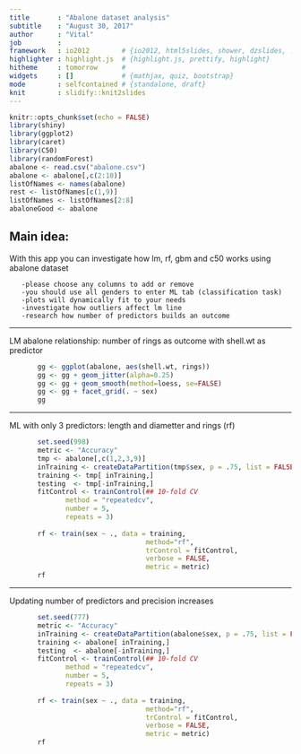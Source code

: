 ```yaml
---
title       : "Abalone dataset analysis"
subtitle    : "August 30, 2017"
author      : "Vital"
job         : 
framework   : io2012        # {io2012, html5slides, shower, dzslides, ...}
highlighter : highlight.js  # {highlight.js, prettify, highlight}
hitheme     : tomorrow      # 
widgets     : []            # {mathjax, quiz, bootstrap}
mode        : selfcontained # {standalone, draft}
knit        : slidify::knit2slides
---
```


```r
knitr::opts_chunk$set(echo = FALSE)
library(shiny)
library(ggplot2)
library(caret)
library(C50)
library(randomForest)
abalone <- read.csv("abalone.csv")
abalone <- abalone[,c(2:10)]
listOfNames <- names(abalone)
rest <- listOfNames[c(1,9)]
listOfNames <- listOfNames[2:8]
abaloneGood <- abalone
```

## Main idea:
With this app you can investigate how lm, rf, gbm and c50 works using abalone dataset

       -please choose any columns to add or remove
       -you should use all genders to enter ML tab (classification task)
       -plots will dynamically fit to your needs
       -investigate how outliers affect lm line
       -research how number of predictors builds an outcome


---
       
LM  abalone relationship: number of rings as outcome with shell.wt as predictor

```r
       
       gg <- ggplot(abalone, aes(shell.wt, rings))
       gg <- gg + geom_jitter(alpha=0.25)
       gg <- gg + geom_smooth(method=loess, se=FALSE)
       gg <- gg + facet_grid(. ~ sex)
       gg

```


---

ML with only 3 predictors: length and diametter and rings (rf)

```r
       set.seed(998)
       metric <- "Accuracy"
       tmp <- abalone[,c(1,2,3,9)]
       inTraining <- createDataPartition(tmp$sex, p = .75, list = FALSE)
       training <- tmp[ inTraining,]
       testing  <- tmp[-inTraining,]
       fitControl <- trainControl(## 10-fold CV
              method = "repeatedcv",
              number = 5,
              repeats = 3)
       
       rf <- train(sex ~ ., data = training, 
                                  method="rf", 
                                  trControl = fitControl,
                                  verbose = FALSE,
                                  metric = metric)
       rf
```    

---

Updating number of predictors and precision increases

```r
       set.seed(777)
       metric <- "Accuracy"
       inTraining <- createDataPartition(abalone$sex, p = .75, list = FALSE)
       training <- abalone[ inTraining,]
       testing  <- abalone[-inTraining,]
       fitControl <- trainControl(## 10-fold CV
              method = "repeatedcv",
              number = 5,
              repeats = 3)
       
       rf <- train(sex ~ ., data = training, 
                                  method="rf", 
                                  trControl = fitControl,
                                  verbose = FALSE,
                                  metric = metric)
       rf

```
              